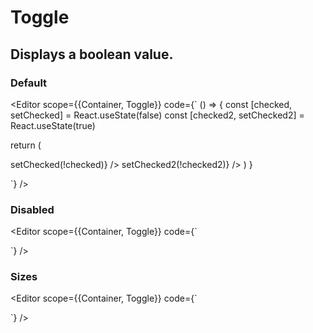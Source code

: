 
<Spacer y={0.6} />

# Toggle

<Spacer y={0.8} />

## Displays a boolean value.

<Spacer y={2} />

### Default

<Editor 
  scope={{Container, Toggle}}
  code={`
() => {
  const [checked, setChecked] = React.useState(false)
  const [checked2, setChecked2] = React.useState(true)

return (

<Container>
  <Container>
    <Toggle checked={checked} onChange={() => setChecked(!checked)} />
  </Container>
  <Container>
    <Toggle checked={checked2} onChange={() => setChecked2(!checked2)} />
  </Container>
</Container>
) }

`} />

<Spacer y={2} />

### Disabled

<Editor
  scope={{Container, Toggle}}
  code={`
<Container>
  <Container>
    <Toggle disabled />
  </Container>

  <Container>
    <Toggle disabled checked />
  </Container>
</Container>
`} />

<Spacer y={2} />

### Sizes

<Editor 
  scope={{Container, Toggle}}
  code={`
<Container row>
  <Container>
    <Toggle />
  </Container>

  <Container>
    <Toggle size="large" />
  </Container>
</Container>
`} />

<Spacer y={4} />
